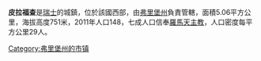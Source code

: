 '''皮拉福查'''是[[瑞士|瑞士]]的城鎮，位於該國西部，由[[弗里堡州|弗里堡州]]負責管轄，面積5.06平方公里，海拔高度751米，2011年人口148，七成人口信奉[[羅馬天主教|羅馬天主教]]，人口密度每平方公里29人。

{{Switzerland-geo-stub}}
[[Category:弗里堡州的市镇|Category:弗里堡州的市镇]]